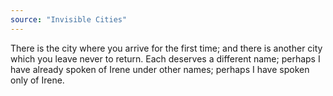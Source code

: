 ```yaml
---
source: "Invisible Cities"
---
```


There is the city where you arrive for the first time; and there is another city which you leave never to return. Each deserves a different name; perhaps I have already spoken of Irene under other names; perhaps I have spoken only of Irene.


